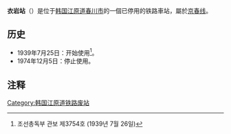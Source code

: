 {{朝鮮半島車站資訊
|公司色 = black
|文字色 = 
|站名 = 衣岩站
|圖片 = 
|pxl = 
|圖片說明 = 
|前一站 = [[江村站_(江原道)|江村]]({{车站编号|#00CCCC|white|P137}})
|前一站距離 = 
|後一站距離 = 
|後一站 = [[金裕贞站|金裕贞]]({{车站编号|#00CCCC|white|P138}})
|諺文 = 의암역
|朝鮮漢字 = 衣岩驛
|文觀部式 =Uiam-yeok
|馬-賴式 =
|副站名 = 
|車站編號 = 
|停站路線數 = 
|所屬公司 = [[大韩民国铁道厅|大韩民国铁道厅]]
|所屬路線 = [[京春线|京春线]]
|距離 =
|起點站 = 
|所在地 =[[江原道_(南)|江原道]][[春川市|春川市]]
|車站構造 = 地面车站
|月台配置 = 
|啟用年月日 =1939年7月25日
|廢站年月日 =1974年12月5日
|上下車人次 = 
|統計年度 = 
|轉車 = 
|備註 = 
|全寬備註 = 
}}

'''衣岩站'''（{{kor|諺=의암역|漢=衣岩驛|羅=Uiam yeok|f=y}}）是位于[[韩国|韩国]][[江原道_(南)|江原道]][[春川市|春川市]]的一個已停用的铁路車站，屬於[[京春线|京春线]]。

== 历史 ==
*1939年7月25日：开始使用<ref>조선총독부 관보 제3754호 (1939년 7월 26일)</ref>。
*1974年12月5日：停止使用。

== 注释 ==
{{reflist}}

{{京春线}}

[[Category:韩国江原道铁路废站|Category:韩国江原道铁路废站]]